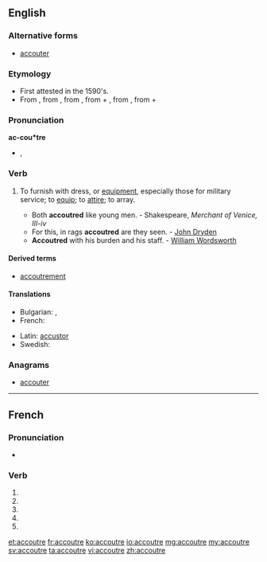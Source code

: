 {{also|accoutré}}
==English==

===Alternative forms===
* {{context|chielfy|US}} [[accouter]]

===Etymology===
* First attested in the 1590's.
* From {{etyl|fr}} {{term|accoutrer|lang=fr}}, from {{etyl|fro}} {{term|acoustrer|lang=fro}}, from {{etyl|VL.}} {{term|acconsuturare|acconsūtūrāre|to equip with clothes|lang=la}}, from {{etyl|la}} {{term|ad||to|lang=la}} + {{term|consutura|consūtūra|sewing, clothes|lang=la}}, from {{etyl|la}} {{term|consuo|cōnsuō|to sew together|lang=la}}, from {{etyl|la}} {{term|con||together|lang=la}} + {{term|suo|suō|to sew|lang=la}}

===Pronunciation===
'''ac-cou*tre'''
* {{IPA|/əˈkuːtə/}}, {{X-SAMPA|/@"ku:t@/}}

===Verb===
{{en-verb|accoutr|ing}}

# {{transitive}} To furnish with dress, or [[equipment]], especially those for military service; to [[equip]]; to [[attire]]; to array.
#* Both '''accoutred''' like young men. - Shakespeare, ''Merchant of Venice, III-iv''
#* For this, in rags '''accoutred''' are they seen. - [[w:John Dryden|John Dryden]]
#* '''Accoutred''' with his burden and his staff. - [[w:William Wordsworth|William Wordsworth]]

====Derived terms====
* [[accoutrement]]

====Translations====
{{trans-top|to equip, to attire, to array}}
* Bulgarian: {{t+|bg|обличам}},  {{t|bg|екипирам}}
* French: {{t+|fr|accoutrer}}
{{trans-mid}}
* Latin: [[accustor]]
* Swedish: {{t|sv|utrusta}}
{{trans-bottom}}

===Anagrams===
* [[accouter#English|accouter]]

----

==French==

===Pronunciation===
* {{homophones|accoutrent|accoutres}}

===Verb===
{{fr-verb-form}}

# {{conjugation of|accoutrer||1|s|pres|ind|lang=fr}}
# {{conjugation of|accoutrer||3|s|pres|ind|lang=fr}}
# {{conjugation of|accoutrer||1|s|pres|sub|lang=fr}}
# {{conjugation of|accoutrer||1|s|pres|sub|lang=fr}}
# {{conjugation of|accoutrer||2|s|imp|lang=fr}}

[[et:accoutre]]
[[fr:accoutre]]
[[ko:accoutre]]
[[io:accoutre]]
[[mg:accoutre]]
[[my:accoutre]]
[[sv:accoutre]]
[[ta:accoutre]]
[[vi:accoutre]]
[[zh:accoutre]]